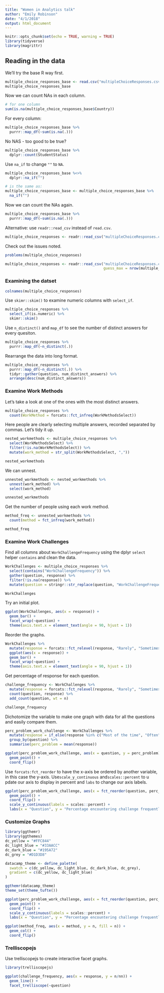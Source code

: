 ```yaml
---
title: "Women in Analytics talk"
author: "Emily Robinson"
date: "4/1/2018"
output: html_document
---
```


```r
knitr::opts_chunk$set(echo = TRUE, warning = TRUE)
library(tidyverse)
library(magrittr)
```

## Reading in the data

We'll try the base R way first. 

```r
multiple_choice_responses_base <- read.csv("multipleChoiceResponses.csv")
multiple_choice_responses_base
```

Now we can count NAs in each column.

```r
# for one column
sum(is.na(multiple_choice_responses_base$Country))
```

For every column: 

```r
multiple_choice_responses_base %>%
  purrr::map_df(~sum(is.na(.)))
```

No NAS - too good to be true?

```r
multiple_choice_responses_base %>%
  dplyr::count(StudentStatus)
```

Use `na_if` to change `""` to `NA`. 

```r
multiple_choice_responses_base %<>% 
  dplyr::na_if("")

# is the same as: 
multiple_choice_responses_base <- multiple_choice_responses_base %>%
  na_if("")

```

Now we can count the NAs again. 

```r
multiple_choice_responses_base %>%
  purrr::map_df(~sum(is.na(.)))
```

Alternative: use `readr::read_csv` instead of `read.csv`. 

```r
multiple_choice_responses <- readr::read_csv("multipleChoiceResponses.csv")
```

Check out the issues noted. 

```r
problems(multiple_choice_responses)
```

```r
multiple_choice_responses <- readr::read_csv("multipleChoiceResponses.csv", 
                                             guess_max = nrow(multiple_choice_responses))
```

### Examining the datset 

```r
colnames(multiple_choice_responses)
```

Use `skimr::skim()` to examine numeric columns with `select_if`. 

```r
multiple_choice_responses %>%
  select_if(is.numeric) %>%
  skimr::skim()
```

Use `n_distinct()` and `map_df` to see the number of distinct answers for every quesiton.  

```r
multiple_choice_responses %>%
  purrr::map_df(~n_distinct(.)) 
```

Rearrange the data into long format. 

```r
multiple_choice_responses %>%
  purrr::map_df(~n_distinct(.)) %>%
  tidyr::gather(question, num_distinct_answers) %>%
  arrange(desc(num_distinct_answers))
```

### Examine Work Methods

Let's take a look at one of the ones with the most distinct answers. 

```r
multiple_choice_responses %>%
  count(WorkMethod = forcats::fct_infreq(WorkMethodsSelect))
```

Here people are clearly selecting multiple answers, recorded separated by commas. Let's tidy it up. 

```r
nested_workmethods <- multiple_choice_responses %>%
  select(WorkMethodsSelect) %>%
  filter(!is.na(WorkMethodsSelect)) %>%
  mutate(work_method = str_split(WorkMethodsSelect, ",")) 

nested_workmethods
```

We can unnest. 

```r
unnested_workmethods <- nested_workmethods %>%
  unnest(work_method) %>%
  select(work_method)

unnested_workmethods
```

Get the number of people using each work method. 

```r
method_freq <- unnested_workmethods %>%
  count(method = fct_infreq(work_method))

method_freq
```

### Examine Work Challenges

Find all columns about `WorkChallengeFrequency` using the dplyr `select` helper `contains` and clean the data. 

```r
WorkChallenges <- multiple_choice_responses %>%
  select(contains("WorkChallengeFrequency")) %>%
  gather(question, response) %>%
  filter(!is.na(response)) %>%
  mutate(question = stringr::str_replace(question, "WorkChallengeFrequency", "")) 

WorkChallenges
```

Try an initial plot. 

```r
ggplot(WorkChallenges, aes(x = response)) + 
  geom_bar() + 
  facet_wrap(~question) + 
  theme(axis.text.x = element_text(angle = 90, hjust = 1))
```

Reorder the graphs. 

```r
WorkChallenges %>%
  mutate(response = forcats::fct_relevel(response, "Rarely", "Sometimes", "Often", "Most of the time")) %>%
  ggplot(aes(x = response)) + 
  geom_bar() + 
  facet_wrap(~question) + 
  theme(axis.text.x = element_text(angle = 90, hjust = 1))
```

Get percentage of response for each question. 

```r
challenge_frequency <- WorkChallenges %>%
  mutate(response = forcats::fct_relevel(response, "Rarely", "Sometimes", "Often", "Most of the time")) %>%
  count(question, response) %>%
  add_count(question, wt = n) 

challenge_frequency
```

Dichotomize the variable to make one graph with data for all the questions and easily compare them. 

```r
perc_problem_work_challenge <- WorkChallenges %>%
  mutate(response = if_else(response %in% c("Most of the time", "Often"), 1, 0)) %>%
  group_by(question) %>%
  summarise(perc_problem = mean(response)) 
```

```r
ggplot(perc_problem_work_challenge, aes(x = question, y = perc_problem)) + 
  geom_point() +
  coord_flip()
```

Use `forcats:fct_reorder` to have the x-axis be ordered by another variable, in this case the y-axis. Use`scale_y_continuous` and`scales::percent` to u pdate our axis to display in percent and `labs` to change our axis labels. 

```r
ggplot(perc_problem_work_challenge, aes(x = fct_reorder(question, perc_problem), y = perc_problem)) + 
  geom_point() +
  coord_flip() + 
  scale_y_continuous(labels = scales::percent) + 
  labs(x = "Question", y = "Percentage encountering challenge frequently")
```

### Customize Graphs

```r
library(ggthemr)
library(ggthemes)
dc_yellow = "#FFC844"
dc_light_blue = "#33AACC"
dc_dark_blue = "#195A72"
dc_grey = "#D1D3D8"

datacamp_theme <- define_palette(
  swatch = c(dc_yellow, dc_light_blue, dc_dark_blue, dc_grey), 
  gradient = c(dc_yellow, dc_light_blue)
)

ggthemr(datacamp_theme)
theme_set(theme_tufte())
```

```r
ggplot(perc_problem_work_challenge, aes(x = fct_reorder(question, perc_problem), y = perc_problem)) + 
  geom_point() +
  coord_flip() + 
  scale_y_continuous(labels = scales::percent) + 
  labs(x = "Question", y = "Percentage encountering challenge frequently")
```

```r
ggplot(method_freq, aes(x = method, y = n, fill = n)) + 
  geom_col() +
  coord_flip()  
```

### Trelliscopejs

Use trelliscopejs to create interactive facet graphs. 

```r
library(trelliscopejs)

ggplot(challenge_frequency, aes(x = response, y = n/nn)) + 
  geom_line() + 
  facet_trelliscope(~question) 
```